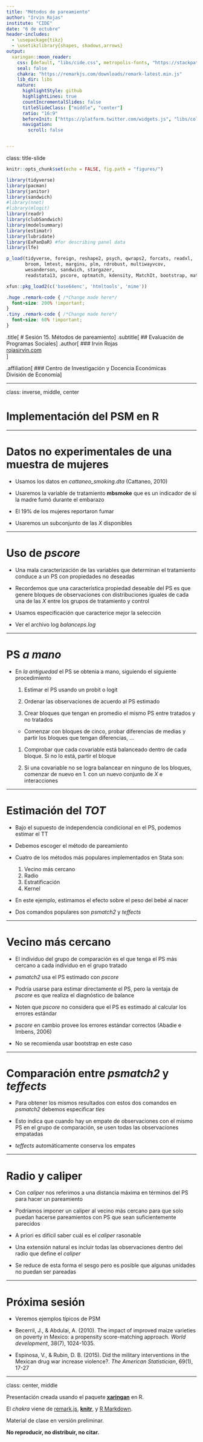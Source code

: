 ```yaml
---
title: "Métodos de pareamiento"
author: "Irvin Rojas"
institute: "CIDE"
date: "6 de octubre"
header-includes:
  - \usepackage{tikz}
  - \usetikzlibrary{shapes, shadows,arrows}
output:
  xaringan::moon_reader:
    css: [default, "libs/cide.css", metropolis-fonts, "https://stackpath.bootstrapcdn.com/bootstrap/4.3.1/css/bootstrap-grid.min.css", "https://use.fontawesome.com/releases/v5.7.2/css/all.css", "https://cdn.rawgit.com/jpswalsh/academicons/master/css/academicons.min.css"]
    seal: false
    chakra: "https://remarkjs.com/downloads/remark-latest.min.js"
    lib_dir: libs
    nature:
      highlightStyle: github
      highlightLines: true
      countIncrementalSlides: false
      titleSlideClass: ["middle", "center"]
      ratio: "16:9"
      beforeInit: ["https://platform.twitter.com/widgets.js", "libs/cols_macro.js"]
      navigation:
        scroll: false


---
```

class: title-slide

```r
knitr::opts_chunk$set(echo = FALSE, fig.path = "figures/")

library(tidyverse)
library(pacman)
library(janitor)
library(sandwich)
#library(nnet)
#library(mlogit)
library(readr)
library(clubSandwich)
library(modelsummary)
library(estimatr)
library(lubridate)
library(ExPanDaR) #for describing panel data
library(lfe)

p_load(tidyverse, foreign, reshape2, psych, qwraps2, forcats, readxl, 
       broom, lmtest, margins, plm, rdrobust, multiwayvcov,
       wesanderson, sandwich, stargazer,
       readstata13, pscore, optmatch, kdensity, MatchIt, bootstrap, matlib, dplyr)

xfun::pkg_load2(c('base64enc', 'htmltools', 'mime'))
```

```css
.huge .remark-code { /*Change made here*/
  font-size: 200% !important;
}
.tiny .remark-code { /*Change made here*/
  font-size: 60% !important;
}
```

.title[
# Sesión 15. Métodos de pareamiento
]
.subtitle[
## Evaluación de Programas Sociales
]
.author[
### Irvin Rojas <br> [rojasirvin.com](https://www.rojasirvin.com/) <br> [<i class="fab fa-github"></i>](https://github.com/rojasirvin) [<i class="fab fa-twitter"></i>](https://twitter.com/RojasIrvin) [<i class="ai ai-google-scholar"></i>](https://scholar.google.com/citations?user=FUwdSTMAAAAJ&hl=en)
]

.affiliation[
### Centro de Investigación y Docencia Económicas <br> División de Economía
]

---

class: inverse, middle, center
  
# Implementación del PSM en R
    
---


# Datos no experimentales de una muestra de mujeres
 
- Usamos los datos en *cattaneo_smoking.dta* (Cattaneo, 2010)
 
- Usaremos la variable de tratamiento **mbsmoke** que es un indicador de si la madre fumó durante el embarazo
 
- El 19\% de los mujeres reportaron fumar
 
- Usaremos un subconjunto de las $X$ disponibles
  
---

# Uso de *pscore*
 
- Una mala caracterización de las variables que determinan el tratamiento conduce a un PS con propiedades no deseadas
 
- Recordemos que una característica propiedad deseable del PS es que genere bloques de observaciones con distribuciones iguales de cada una de las $X$ entre los grupos de tratamiento y control
 
- Usamos especificación que caracterice mejor la selección 
 
- Ver el archivo log *balance\textunderscore ps.log*
  
---

# PS *a mano*
 
- En *la antiguedad* el PS se obtenia a mano, siguiendo el siguiente procedimiento
 

  1. Estimar el PS usando un probit o logit
 
  1. Ordenar las observaciones de acuerdo al PS estimado
 
  1. Crear bloques que tengan en promedio el mismo PS entre tratados y no tratados
    - Comenzar con bloques de cinco, probar diferencias de medias y partir los bloques que tengan diferencias, ...
 
  1. Comprobar que cada covariable está balanceado dentro de cada bloque. Si no lo está, partir el bloque
 
  1. Si una covariable no se logra balancear en ninguno de los bloques, comenzar de nuevo en 1. con un nuevo conjunto de $X$ e interacciones

---

# Estimación del $TOT$
 
- Bajo el supuesto de independencia condicional en el PS, podemos estimar el TT
 
- Debemos escoger el método de pareamiento
 
- Cuatro de los métodos más populares implementados en Stata son:
 
  1. Vecino más cercano
  1. Radio
  1. Estratificación
  1. Kernel	
 
- En este ejemplo, estimamos el efecto sobre el peso del bebé al nacer
 
- Dos comandos populares son *psmatch2* y *teffects*
  
---

# Vecino más cercano
 
- El individuo del grupo de comparación es el que tenga el PS más cercano a cada individuo en el grupo tratado
 
- *psmatch2* usa el PS estimado con *pscore*
 
- Podría usarse para estimar directamente el PS, pero la ventaja de *pscore* es que realiza el diagnóstico de balance
 
- Noten que *pscore* no considera que el PS es estimado al calcular los errores estándar
 
- *pscore* en cambio provee los errores estándar correctos (Abadie e Imbens, 2006)
 
- No se recomienda usar bootstrap en este caso
  
---

# Comparación entre *psmatch2* y *teffects*
 
- Para obtener los mismos resultados con estos dos comandos en *psmatch2* debemos especificar *ties*
 
- Esto indica que cuando hay un empate de observaciones con el mismo PS en el grupo de comparación, se usen todas las observaciones empatadas
 
- *teffects* automáticamente conserva los empates
  
---


# Radio y caliper
 
- Con *caliper* nos referimos a una distancia máxima en términos del PS para hacer un pareamiento
 
- Podríamos imponer un caliper al vecino más cercano para que solo puedan hacerse pareamientos con PS que sean suficientemente parecidos
 
- A priori es difícil saber cuál es el *caliper* rasonable
 
- Una extensión natural es incluir todas las observaciones dentro del radio que define el *caliper*
 
- Se reduce de esta forma el sesgo pero es posible que algunas unidades no puedan ser pareadas
  
---

# Próxima sesión

- Veremos ejemplos típicos de PSM

 + Becerril, J., & Abdulai, A. (2010). The impact of improved maize varieties on poverty in Mexico: a propensity score-matching approach. *World development*, 38(7), 1024-1035.

  + Espinosa, V., & Rubin, D. B. (2015). Did the military interventions in the Mexican drug war increase violence?. *The American Statistician*, 69(1), 17-27
  
---

class: center, middle

Presentación creada usando el paquete [**xaringan**](https://github.com/yihui/xaringan) en R.

El *chakra* viene de [remark.js](https://remarkjs.com), [**knitr**](http://yihui.org/knitr), y [R Markdown](https://rmarkdown.rstudio.com).

Material de clase en versión preliminar.

**No reproducir, no distribuir, no citar.**


